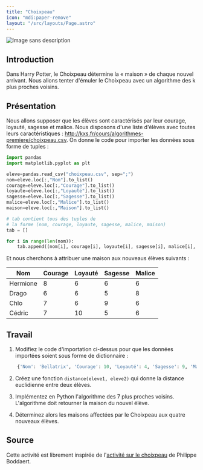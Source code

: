 ```yaml
---
title: "Choixpeau"
icon: "mdi:paper-remove"
layout: "/src/layouts/Page.astro"
---
```


![Image sans description](/cours/choixpeau.png)

## Introduction

Dans Harry Potter, le Choixpeau détermine la « maison » de chaque nouvel
arrivant. Nous allons tenter d'émuler le Choixpeau avec un algorithme des k
plus proches voisins.

## Présentation

Nous allons supposer que les élèves sont caractérisés par leur courage,
loyauté, sagesse et malice. Nous disposons d'une liste d'élèves avec toutes
leurs caractéristiques : [http://kxs.fr/cours/algorithmes-
premiere/choixpeau.csv](/cours/algorithmes-premiere/choixpeau.csv). On donne
le code pour importer les données sous forme de tuples :

```py
import pandas
import matplotlib.pyplot as plt

eleve=pandas.read_csv("choixpeau.csv", sep=";")
nom=eleve.loc[:,"Nom"].to_list()
courage=eleve.loc[:,"Courage"].to_list()
loyaute=eleve.loc[:,"Loyauté"].to_list()
sagesse=eleve.loc[:,"Sagesse"].to_list()
malice=eleve.loc[:,"Malice"].to_list()
maison=eleve.loc[:,"Maison"].to_list()

# tab contient tous des tuples de
# la forme (nom, courage, loyaute, sagesse, malice, maison)
tab = []

for i in range(len(nom)):
    tab.append((nom[i], courage[i], loyaute[i], sagesse[i], malice[i], maison[i]))
```

Et nous cherchons à attribuer une maison aux nouveaus élèves suivants :

Nom | Courage | Loyauté | Sagesse | Malice  
---|---|---|---|---  
Hermione  |  8  |  6  |  6  |  6   
Drago  |  6  |  6  |  5  |  8   
Chlo  |  7  |  6  |  9  |  6   
Cédric  |  7  |  10  |  5  |  6   
  
## Travail

1. Modifiez le code d'importation ci-dessus pour que les données importées
soient sous forme de dictionnaire :

```py
    {'Nom': 'Bellatrix', 'Courage': 10, 'Loyauté': 4, 'Sagesse': 9, 'Malice': 9, 'Maison': 'Serpentard'}
```

2. Créez une fonction `distance(eleve1, eleve2)` qui donne la distance
euclidienne entre deux élèves.

3. Implémentez en Python l'algorithme des 7 plus proches voisins.
L'algorithme doit retourner la maison du nouvel élève.

4. Déterminez alors les maisons affectées par le Choixpeau aux quatre
nouveaux élèves.

## Source

Cette activité est librement inspirée de l'[activité sur le choixpeau](https://philippe-boddaert.github.io/premiere/bloc6/chapitre-04/choixpeau/) de Philippe Boddaert.
